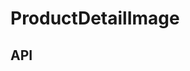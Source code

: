 
<Meta
  title="Components/ProductDetailHeader/ProductDetailImage"
  component={ProductDetailImage}
/>

# ProductDetailImage

<Preview>
  <Story name="Base component">
    <VariantSelectContextProvider
      value={useVariantSelect(ProductDetailImageFixture.variantOptions)}
    >
      <ProductDetailImage
        className={ProductDetailImageFixture.className}
        id={ProductDetailImageFixture.id}
        onVariantChange={ProductDetailImageFixture.onVariantChange}
        selectedOption={ProductDetailImageFixture.selectedOption}
        theme={ProductDetailImageFixture.theme}
        variantOptions={ProductDetailImageFixture.variantOptions}
      />
    </VariantSelectContextProvider>
  </Story>
</Preview>

## API

<Props of={ProductDetailImage} />
